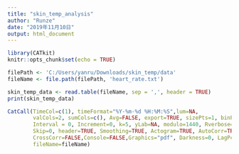 ---
title: "skin_temp_analysis"
author: "Runze"
date: "2019年11月10日"
output: html_document
---

```{r setup, include=FALSE}
library(CATkit)
knitr::opts_chunk$set(echo = TRUE)
```

```{r}
filePath <- 'C:/Users/yanru/Downloads/skin_temp/data'
fileName <- file.path(filePath, 'heart_rate.txt')
```

```{r}
skin_temp_data <- read.table(fileName, sep = ',', header = TRUE)
print(skin_temp_data)
```

```{r}
CatCall(TimeCol=c(1), timeFormat="%Y-%m-%d %H:%M:%S",lum=NA, 
        valCols=2, sumCols=c(), Avg=FALSE, export=TRUE, sizePts=1, binPts=30, 
        Interval = 0, Increment=0, k=5, yLab=NA, modulo=1440, Rverbose=0, RmaxGap=3000, 
        Skip=0, header=TRUE, Smoothing=TRUE, Actogram=TRUE, AutoCorr=TRUE, 
        CrossCorr=FALSE,Console=FALSE,Graphics="pdf", Darkness=0, LagPcnt=1,
        fileName=fileName)
```

